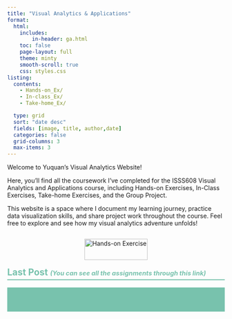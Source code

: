 ```yaml
---
title: "Visual Analytics & Applications"
format:
  html:
    includes:
        in-header: ga.html
    toc: false
    page-layout: full
    theme: minty
    smooth-scroll: true
    css: styles.css
listing:
  contents: 
    - Hands-on_Ex/
    - In-class_Ex/
    - Take-home_Ex/

  type: grid   
  sort: "date desc"
  fields: [image, title, author,date]
  categories: false
  grid-columns: 3  
  max-items: 3
---
```


Welcome to Yuquan’s Visual Analytics Website!

Here, you’ll find all the coursework I’ve completed for the ISSS608 Visual Analytics and Applications course, including Hands-on Exercises, In-Class Exercises, Take-home Exercises, and the Group Project.

This website is a space where I document my learning journey, practice data visualization skills, and share project work throughout the course. Feel free to explore and see how my visual analytics adventure unfolds!

:::: {style="display: flex; flex-wrap: wrap; justify-content: space-evenly;"}
::: card
<img src="images/homepage.png" alt="Hands-on Exercise" style="max-width: 550px; width: 100%; height: auto;"/>
:::
::::

```{=html}
<h2 style="border-bottom: 2px solid #78C2AD; padding-bottom: 4px; color: #78C2AD;">
  <a href="all-posts.qmd" style="color: inherit; text-decoration: none;">
    <strong>Last Post</strong>
    <span style="font-size: 0.7em; font-style: italic;">
      (You can see all the assignments through this link)
    </span>
  </a>
</h2>
```

```{=html}
<div class="announcement-bar">
  <div class="announcement-content">
    🔔 <strong>NEW (4/05)</strong> – 
    <a href="Hands-on_Ex/Hands-on_Ex04/Hands-on_Ex04a.html">Hands-on Exercise 4a</a> and 
     <a href="Hands-on_Ex/Hands-on_Ex04/Hands-on_Ex04b.html">Hands-on Exercise 4b</a> and
      <a href="Hands-on_Ex/Hands-on_Ex04/Hands-on_Ex04c.html">Hands-on Exercise 4c</a> and
     <a href="Hands-on_Ex/Hands-on_Ex04/Hands-on_Ex04d.html">Hands-on Exercise 4d</a> are published!
     
    🔔 <strong>NEW (3/05)</strong> –     
     <a href="Take-home_Ex/Take-home_Ex01/Take-home_Ex01.html">Take-home Exercise 1</a> are published!
  </div>
</div>

<style>
.announcement-bar {
  position: sticky;    
  top: 0;
  z-index: 9999;
  background-color: #78C2AD; 
  padding: 8px 20px;
  overflow: hidden;
  height: 40px;
  display: flex;
  align-items: center;
  margin-bottom: 10px;
}

.announcement-content {
  display: inline-block;
  white-space: nowrap;
  animation: scroll-left 15s linear infinite;
  font-size: 16px;
  color: #000;
}

.announcement-bar a {
  color: #2563eb;
  text-decoration: underline;
  margin: 0 4px;
  font-weight: 500;
}

@keyframes scroll-left {
  0% {
    transform: translateX(100%);
  }
  100% {
    transform: translateX(-100%);
  }
}
</style>
```

<!-- 插入 SweetAlert2 弹窗-->

<!-- 隐藏预加载图 -->

<img src="images/tc.png" style="display:none;"/>

```{=html}
<script src="https://cdn.jsdelivr.net/npm/sweetalert2@11"></script>
```

```{=html}
<script>
window.onload = function() {
  Swal.fire({
    imageUrl: 'images/tc.png',  
    imageWidth: 600,                
    imageHeight: 400,               
    background: 'transparent',      
    padding: '0px',                  
    backdrop: true,                   
    showConfirmButton: true,         
    confirmButtonText: 'OK',          
    confirmButtonColor: '#78C2AD'      
  })
}
</script>
```
